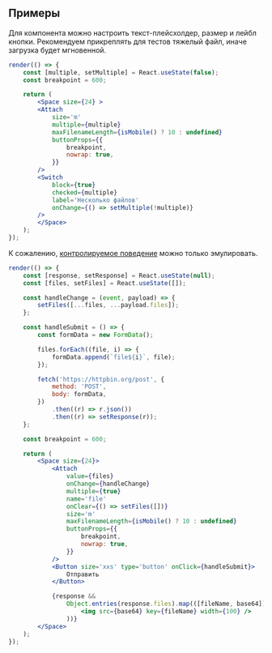 ## Примеры

Для компонента можно настроить текст-плейсхолдер, размер и лейбл кнопки. Рекомендуем прикреплять для тестов тяжелый файл, иначе загрузка будет мгновенной.

```jsx live
render(() => {
    const [multiple, setMultiple] = React.useState(false);
    const breakpoint = 600;

    return (
        <Space size={24} >
        <Attach 
            size='m' 
            multiple={multiple} 
            maxFilenameLength={isMobile() ? 10 : undefined}
            buttonProps={{
                breakpoint,
                nowrap: true,
            }}
        />
        <Switch
            block={true}
            checked={multiple}
            label='Несколько файлов'
            onChange={() => setMultiple(!multiple)}
        />
        </Space>
    );
});
```

К сожалению, [контролируемое поведение](https://ru.reactjs.org/docs/uncontrolled-components.html#the-file-input-tag) можно только эмулировать.

```jsx live
render(() => {
    const [response, setResponse] = React.useState(null);
    const [files, setFiles] = React.useState([]);

    const handleChange = (event, payload) => {
        setFiles([...files, ...payload.files]);
    };

    const handleSubmit = () => {
        const formData = new FormData();

        files.forEach((file, i) => {
            formData.append(`file${i}`, file);
        });

        fetch('https://httpbin.org/post', {
            method: 'POST',
            body: formData,
        })
            .then((r) => r.json())
            .then((r) => setResponse(r));
    };

    const breakpoint = 600;

    return (
        <Space size={24}>
            <Attach
                value={files}
                onChange={handleChange}
                multiple={true}
                name='file'
                onClear={() => setFiles([])}
                size='m'
                maxFilenameLength={isMobile() ? 10 : undefined}
                buttonProps={{
                    breakpoint,
                    nowrap: true,
                }}
            />
            <Button size='xxs' type='button' onClick={handleSubmit}>
                Отправить
            </Button>

            {response &&
                Object.entries(response.files).map(([fileName, base64]) => (
                    <img src={base64} key={fileName} width={100} />
                ))}
        </Space>
    );
});
```
